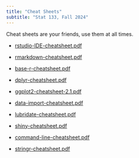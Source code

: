 ```yaml
---
title: "Cheat Sheets"
subtitle: "Stat 133, Fall 2024"
---
```


Cheat sheets are your friends, use them at all times.

- <a href="cheatsheets/rstudio-IDE-cheatsheet.pdf" target="_blank">rstudio-IDE-cheatsheet.pdf</a>

- <a href="cheatsheets/rmarkdown-cheatsheet.pdf" target="_blank">rmarkdown-cheatsheet.pdf</a>

- <a href="cheatsheets/base-r-cheatsheet.pdf" target="_blank">base-r-cheatsheet.pdf</a>

- <a href="cheatsheets/dplyr-cheatsheet.pdf" target="_blank">dplyr-cheatsheet.pdf</a>

- <a href="cheatsheets/ggplot2-cheatsheet-2.1.pdf" target="_blank">ggplot2-cheatsheet-2.1.pdf</a>

- <a href="cheatsheets/data-import-cheatsheet.pdf" target="_blank">data-import-cheatsheet.pdf</a>

- <a href="cheatsheets/lubridate-cheatsheet.pdf" target="_blank">lubridate-cheatsheet.pdf</a>

- <a href="cheatsheets/shiny-cheatsheet.pdf" target="_blank">shiny-cheatsheet.pdf</a>

- <a href="cheatsheets/command-line-cheatsheet.pdf" target="_blank">command-line-cheatsheet.pdf</a>

- <a href="cheatsheets/stringr-cheatsheet.pdf" target="_blank">stringr-cheatsheet.pdf</a>

